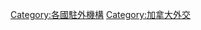 {{Commonscat|Embassies and High Commissions of Canada}}

[[Category:各國駐外機構|Category:各國駐外機構]]
[[Category:加拿大外交|Category:加拿大外交]]